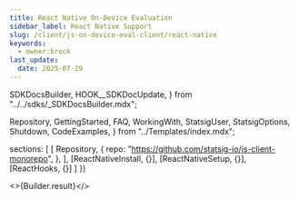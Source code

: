 ```yaml
---
title: React Native On-Device Evaluation
sidebar_label: React Native Support
slug: /client/js-on-device-eval-client/react-native
keywords:
  - owner:brock
last_update:
  date: 2025-07-29
---
```



  SDKDocsBuilder,
  HOOK__SDKDocUpdate,
} from "../../sdks/_SDKDocsBuilder.mdx";

  Repository,
  GettingStarted,
  FAQ,
  WorkingWith,
  StatsigUser,
  StatsigOptions,
  Shutdown,
  CodeExamples,
} from "../Templates/index.mdx";





  sections: [
    [
      Repository,
      {
        repo: "https://github.com/statsig-io/js-client-monorepo",
      },
    ],
    [ReactNativeInstall, {}],
    [ReactNativeSetup, {}],
    [ReactHooks, {}]
  ]
})


<>{Builder.result}</>

